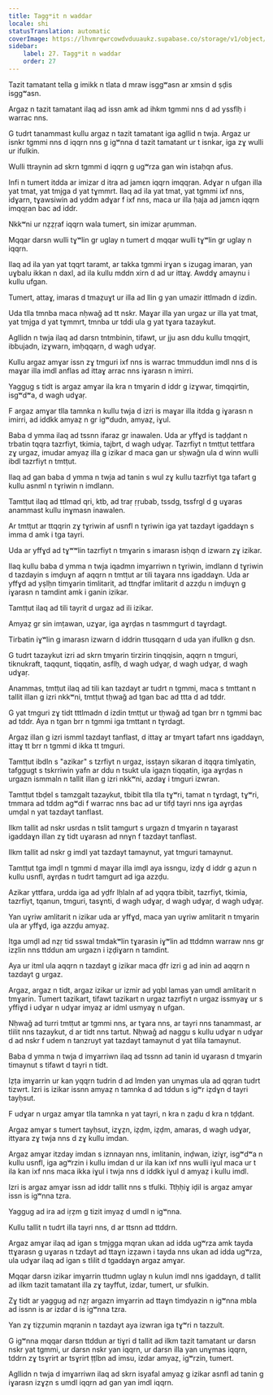 ```yaml
---
title: Taggʷit n waddar
locale: shi
statusTranslation: automatic
coverImage: https://lhvmrqwrcowdvduuaukz.supabase.co/storage/v1/object/public/strapi-uploads/small_cover-educacion-fundamental.webp-2d51a7828a2b1309555be27f7e2a61a0.webp
sidebar:
    label: 27. Taggʷit n waddar
    order: 27
---
```

Tazit tamatant tella g imikk n tlata d mraw isggʷasn ar xmsin d ṣḍis isggʷasn.

Argaz n tazit tamatant ilaq ad issn amk ad ihkm tgmmi nns d ad yssflḥ i warrac nns.

G tudrt tanammast kullu argaz n tazit tamatant iga agllid n twja. Argaz ur isnkr tgmmi nns d iqqrn nns g igʷnna d tazit tamatant ur t isnkar, iga zɣ wulli ur ifulkin.

Wulli ttraynin ad skrn tgmmi d iqqrn g ugʷrza gan win istaḥqn afus.

Infi n tumert itdda ar imizar d itra ad jamɛn iqqrn imqqṛan. Adɣar n ufgan illa yat tmat, yat tmjga d yat tɣmmrt. Ilaq ad ila yat tmat, yat tgmmi ixf nns, idɣarn, tɣawsiwin ad yddm adɣar f ixf nns, maca ur illa ḥaja ad jamɛn iqqrn imqqṛan bac ad iddr.

Nkkʷni ur nẓẓṛaf iqqrn wala tumert, sin imizar aṛumman.

Mqqar darsn wulli tɣʷlin gr uglay n tumert d mqqar wulli tɣʷlin gr uglay n iqqrn.

Ilaq ad ila yan yat tqqrt taramt, ar takka tgmmi irɣan s izugag imaran, yan uɣbalu ikkan n daxl, ad ila kullu mddn xirn d ad ur ittaɣ. Awddɣ amaynu i kullu ufgan.

Tumert, attaɣ, imaras d tmaẓuɣt ur illa ad llin g yan umazir ittlmadn d izdin.

Uda tlla tmnba maca nḥwaǧ ad tt nskr. Maɣar illa yan urgaz ur illa yat tmat, yat tmjga d yat tɣmmrt, tmnba ur tddi ula g yat tɣara tazaykut.

Agllidn n twja ilaq ad darsn tntmbinin, tifawt, ur jju asn ddu kullu tmqqirt, ibbujadn, izɣwarn, imḥqqaṛn, d wagh udɣaṛ.

Kullu argaz amɣar issn zɣ tmguri ixf nns is warrac tmmuddun imdl nns d is maɣar illa imdl anflas ad ittaɣ arrac nns iɣarasn n imirri.

Yaggug s tidt is argaz amɣar ila kra n tmɣarin d iddr g izɣwar, timqqirtin, isgʷdʷa, d wagh udɣaṛ.

F argaz amɣar tlla tamnka n kullu twja d izri is maɣar illa itdda g iɣarasn n imirri, ad iddkk amyaẓ n gr igʷdudn, amyaẓ, iɣul.

Baba d ymma ilaq ad tssnn ifaraz gr inawalen. Uda ar yffɣd is taḍḍant n trbatin tqqra tazrfiyt, tkimia, tajbrt, d wagh udɣaṛ. Tazrfiyt n tmtṭut tettfara zɣ urgaz, imudar amyaẓ illa g izikar d maca gan ur sḥwaǧn ula d winn wulli ibdl tazrfiyt n tmtṭut.

Ilaq ad gan baba d ymma n twja ad tanin s wul zɣ kullu tazrfiyt tga tafart g kullu asnml n tɣriwin n imdlann.

Tamtṭut ilaq ad ttlmad qri, ktb, ad traṛ ṛṛubab, tssdg, tssfrgl d g uɣaras anammast kullu inɣmasn inawalen.

Ar tmtṭut ar ttqqrin zɣ tɣriwin af usnfl n tɣriwin iga yat tazdayt igaddaɣn s imma d amk i tga tayri.

Uda ar yffɣd ad tɣʷʷlin tazrfiyt n tmɣarin s imarasn isḥqn d izwarn zɣ izikar.

Ilaq kullu baba d ymma n twja iqadmn imɣarriwn n tɣriwin, imdlann d tɣriwin d tazdayin s imḍuɣn af aqqrn n tmtṭut ar tili taɣara nns igaddaɣn. Uda ar yffɣd ad yṣlḥn timɣarin timlitarit, ad ttnḍfar imlitarit d azzḍu n imḍuɣn g iɣarasn n tamdint amk i ganin izikar.

Tamtṭut ilaq ad tili tayrit d urgaz ad ili izikar.

Amyaẓ gr sin imṭawan, uzɣar, iga aɣrḍas n tasmmgurt d taɣrdagt.

Tirbatin iɣʷlin g imarasn izwarn d iddrin ttusqqarn d uda yan ifullkn g dsn.

G tudrt tazaykut izri ad skrn tmɣarin tirzirin tinqqisin, aqqrn n tmguri, tiknukraft, taqqunt, tiqqatin, asflḥ, d wagh udɣaṛ, d wagh udɣaṛ, d wagh udɣaṛ.

Anammas, tmtṭut ilaq ad tili kan tazdayt ar tudrt n tgmmi, maca s tmttant n tallit illan g izri nkkʷni, tmtṭut tḥwaǧ ad tgan bac ad ttta d ad tddr.

G yat tmguri zɣ tidt tttlmadn d izdin tmtṭut ur tḥwaǧ ad tgan brr n tgmmi bac ad tddr. Aya n tgan brr n tgmmi iga tmttant n tɣrdagt.

Argaz illan g izri ismml tazdayt tanflast, d ittaɣ ar tmɣart tafart nns igaddaɣn, ittaɣ tt brr n tgmmi d ikka tt tmguri.

Tamtṭut ibdln s "azikar" s tzrfiyt n urgaz, issṭayn sikaran d itqqra timlɣatin, tafggugt s tskrriwin yafn ar ddu n tsukt ula igaẓn tiqqatin, iga aɣrḍas n urgazn ismmaln n tallit illan g izri nkkʷni, azdaɣ i tmguri izwran.

Tamtṭut tbḍel s tamzgalt tazaykut, tbibit tlla tlla tɣʷri, tamat n tɣrdagt, tɣʷri, tmmara ad tddm agʷdi f warrac nns bac ad ur tifḍ tayri nns iga aɣrḍas umḍal n yat tazdayt tanflast.

Ilkm tallit ad nskr usrdas n tslit tamgurt s urgazn d tmɣarin n taɣarast igaddaɣn illan zɣ tidt uɣarasn ad nnɣn f tazdayt tanflast.

Ilkm tallit ad nskr g imdl yat tazdayt tamaynut, yat tmguri tamaynut.

Tamtṭut tga imḍl n tgmmi d maɣar illa imḍl aya issngu, izḍɣ d iddr g aẓun n kullu usnfl, aɣrḍas n tudrt tamgurt ad iga azzḍu.

Azikar yttfara, urdda iga ad yḍfr lḥlaln af ad yqqra tbibit, tazrfiyt, tkimia, tazrfiyt, tqanun, tmguri, tasɣnti, d wagh udɣaṛ, d wagh udɣaṛ, d wagh udɣaṛ.

Yan uɣriw amlitarit n izikar uda ar yffɣd, maca yan uɣriw amlitarit n tmɣarin ula ar yffɣd, iga azzḍu amyaẓ.

Itga umḍl ad nẓṛ tid sswal tmdakʷlin tɣarasin iɣʷlin ad ttddmn warraw nns gr izẓlin nns ttddun am urgazn i iẓḍiɣarn n tamdint.

Aya ur itml ula aqqrn n tazdayt g izikar maca ḍfr izri g ad inin ad aqqrn n tazdayt g urgaz.

Argaz, argaz n tidt, argaz izikar ur izmir ad yqbl lamas yan umdl amlitarit n tmɣarin. Tumert tazikart, tifawt tazikart n urgaz tazrfiyt n urgaz issmyaɣ ur s yffiɣd i udɣar n udɣar imyaẓ ar idml usmyaɣ n ufgan.

Nḥwaǧ ad turri tmtṭut ar tgmmi nns, ar tɣara nns, ar tayri nns tanammast, ar tlilit nns tazaykut, d ar tidt nns tartut. Nḥwaǧ ad naggu s kullu udɣar n udɣar d ad nskr f udem n tanzruyt yat tazdayt tamaynut d yat tlila tamaynut.

Baba d ymma n twja d imɣarriwn ilaq ad tssnn ad tanin id uɣarasn d tmɣarin timaynut s tifawt d tayri n tidt.

Iẓṭa imɣarrin ur kan yqqrn tudrin d ad lmden yan unɣmas ula ad qqran tudrt tizwrt. Izri is izikar issnn amyaẓ n tamnka d ad tddun s igʷr iẓdɣn d tayri tayḥsut.

F udɣar n urgaz amɣar tlla tamnka n yat tayri, n kra n ẓaḍu d kra n tḍḍant.

Argaz amɣar s tumert tayḥsut, izɣẓn, iẓḍm, iẓḍm, amaras, d wagh udɣar, ittyara zɣ twja nns d zɣ kullu imdan.

Argaz amɣar itzday imdan s iznnayan nns, imlitanin, inḍwan, iziɣr, isgʷdʷa n kullu usnfl, iga agʷrzin i kullu imdan d ur ila kan ixf nns wulli iɣul maca ur t ila kan ixf nns maca ikka iɣul i twja nns d iddkk iɣul d amyaẓ i kullu imdl.

Izri is argaz amɣar issn ad iddr tallit nns s tfulki. Ttḥḥiɣ iḍil is argaz amɣar issn is igʷnna tzra.

Yaggug ad ira ad iṛẓm g tizit imyaẓ d umdl n igʷnna.

Kullu tallit n tudrt illa tayri nns, d ar ttsnn ad ttddrn.

Argaz amɣar ilaq ad igan s tmjgga mqran ukan ad idda ugʷrza amk tayda ttɣarasn g uɣaras n tzdayt ad ttaɣn izẓawn i tayda nns ukan ad idda ugʷrza, ula udɣar ilaq ad igan s tlilit d tgaddaɣn argaz amɣar.

Mqqar darsn izikar imɣarrin ttudmn uglay n kulun imdl nns igaddaɣn, d tallit ad ilkm tazit tamatant illa zɣ tayffut, izdar, tumert, ur sfulkin.

Zɣ tidt ar yaggug ad nẓṛ argazn imɣarrin ad ttaɣn timdyazin n igʷnna mbla ad issnn is ar izdar d is igʷnna tzra.

Yan zɣ tiẓẓumin mqranin n tazdayt aya izwran iga tɣʷri n tazzult.

G igʷnna mqqar darsn ttddun ar tiɣri d tallit ad ilkm tazit tamatant ur darsn nskr yat tgmmi, ur darsn nskr yan iqqrn, ur darsn illa yan unɣmas iqqrn, tddrn zɣ tsɣrirt ar tsɣrirt ṭṭlbn ad imsu, izdar amyaẓ, igʷrzin, tumert.

Agllidn n twja d imɣarriwn ilaq ad skrn isyafal amyaẓ g izikar asnfl ad tanin g iɣarasn izɣẓn s umdl iqqrn ad gan yan imdl iqqrn.

